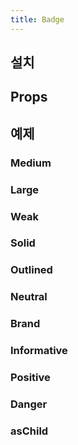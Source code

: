 ```yaml
---
title: Badge
---
```


<ComponentExample name="badge-preview" />

## 설치

<Installation name="badge" />

## Props

<ReactTypeTable path="./registry/ui/badge.tsx" name="BadgeProps" />

## 예제

### Medium

<ComponentExample name="badge-medium" />

### Large

<ComponentExample name="badge-large" />

### Weak

<ComponentExample name="badge-weak" />

### Solid

<ComponentExample name="badge-solid" />

### Outlined

<ComponentExample name="badge-outlined" />

### Neutral

<ComponentExample name="badge-neutral" />

### Brand

<ComponentExample name="badge-brand" />

### Informative

<ComponentExample name="badge-informative" />

### Positive

<ComponentExample name="badge-positive" />

### Danger

<ComponentExample name="badge-danger" />

### asChild

<ComponentExample name="badge-as-child" />